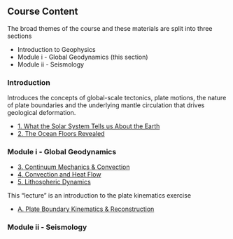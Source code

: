 ## Course Content

The broad themes of the course and these materials are split into three sections

- Introduction to Geophysics
- Module i - Global Geodynamics (this section)
- Module ii - Seismology

### Introduction

Introduces the concepts of global-scale tectonics, plate motions, the nature of plate boundaries and the underlying mantle circulation that drives geological deformation.

 - [1. What the Solar System Tells us About the Earth](LectureDescriptions/Lecture_Planets)
 - [2. The Ocean Floors Revealed](LectureDescriptions/Lecture_HistoryOfData)

### Module i - Global Geodynamics

 - [3. Continuum Mechanics & Convection](LectureDescriptions/Lecture_Continuum_Mechanics_bg)
 - [4. Convection and Heat Flow](LectureDescriptions/Lecture_Convection_HeatFlow)
 - [5. Lithospheric Dynamics](LectureDescriptions/Lecture_Lithosphere)

This "lecture" is an introduction to the plate kinematics exercise

 - [A. Plate Boundary Kinematics & Reconstruction](LectureDescriptions/Lecture_PlateKinematics)

### Module ii - Seismology
